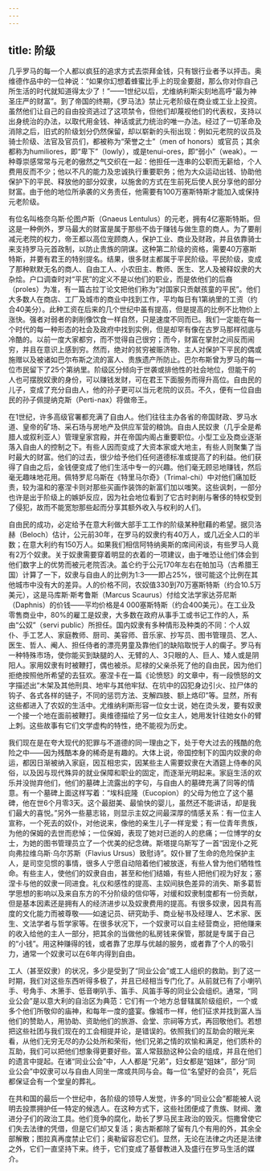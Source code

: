 ```yaml
---
---
---
```

title: 阶级
---




几乎罗马的每一个人都以疯狂的追求方式去崇拜金钱，只有银行业者予以抨击。奥维德作品中的一位神说：“如果你幻想着蜂蜜比手上的现金要甜，那么你对你自己所生活的时代就知道得太少了！”——1世纪以后，尤维纳利斯尖刻地高呼“最为神圣庄严的财富”。到了帝国的终期，《罗马法》禁止元老阶级在商业或工业上投资。虽然他们让自己的自由投资逃过了这项禁令，但他们却蔑视他们的代表权，支持以出身统治的办法，以取代用金钱、神话或武力统治的唯一办法。经过了一切革命及消除之后，旧式的阶级划分仍然保留，却以崭新的头衔出现：例如元老院的议员及骑士阶级、法官及官员们，都被称为“荣誉之士”（men of honors）或官员；其余都称为humiliores，即“卑下”（lowly），或是tenui-ores，即“弱小”（weak）。一种尊崇感常常与元老的傲然之气交织在一起：他担任一连串的公职而无薪给，个人费用反而不少；他以不凡的能力及忠诚执行重要职务；他为大众运动出钱、协助他保护下的平民、释放他的部分奴隶，以施舍的方式在生前死后使人民分享他的部分财富。由于他的地位所承袭的义务责任，他需要有100万塞斯特斯才能加入或保持元老阶级。

有位名叫格奈乌斯·伦图卢斯（Gnaeus Lentulus）的元老，拥有4亿塞斯特斯。但这是一种例外，罗马最大的财富是属于那些不齿于赚钱与做生意的商人。为了要削减元老院的权力，帝王都以高位宠顾商人，保护工业、商业及财政，并且依靠骑士来支持罗马元首政制，以防止贵族的阴谋。这种第二阶级的资格，需要40万塞斯特斯，并要有君王的特别提名。结果，很多财主都属于平民阶级。平民阶级，变成了那种默默无名的商人、自由工人、小农田主、教师、医生、艺人及被释奴隶的大杂烩。户口调查时对“平民”的定义不是以他们的职业，而是依他们的后裔（proles）为准，有一篇古拉丁论文把他们称为“对国家只贡献孩童的平民”。他们大多数人在商店、工厂及城市的商业中找到工作，平均每日有1第纳里的工资（约合40美分）。此种工资在后来的几个世纪中虽有提高，但是提高的比例不比物价上涨快。强者对弱者的剥削像饮食一样自然，只是速度不同而已。我们一定能在每一个时代的每一种形态的社会及政府中找到实例，但是却罕有像在古罗马那样彻底与冷酷的。以前一度大家都穷，而不觉得自己很穷；而今，财富在掌肘之间反而闹穷，并且在意识上感到穷。然而，绝对的贫穷被赈济物、主人对保护下平民的偶或施赠以及被诸如巴尔布斯之流的富人、贵族遗产所防止。巴尔布斯曾为罗马的每一位市民留下了25个第纳里。阶级区分倾向于世袭或排他性的社会地位，但能干的人也可摆脱奴隶的身份，可以赚钱发财，可在君王下面服务而得升高位。自由民的儿子，变成了充分自由人，他的孙子更可以当元老院的议员。不久，便有一位自由民的孙子佩提纳克斯（Perti-nax）将做帝王。

在1世纪，许多高级官署都充满了自由人。他们往往主办各省的帝国财政、罗马水道、皇帝的矿场、采石场与房地产及供应军营的粮饷。自由人民奴隶（几乎全是希腊人或叙利亚人）管理皇家宫殿，并在帝国内阁占重要职位。小型工业及商业逐渐落入自由人的控制之下。有些人因而变成了大资本家或大地主，有些人则聚集了当时最大的财富。他们的过去，很少给予他们任何道德标准或提高了的利益。他们获得了自由之后，金钱便变成了他们生活中专一的兴趣。他们毫无顾忌地赚钱，然后毫无趣味地花用。佩特罗尼乌斯在《特里马尔奇》（Trimal-chi）中对他们痛加贬责，较为温和的塞涅卡则对那些买画作装饰的新富们加以嗤笑。这些讽刺，一部分也许是出于阶级上的嫉妒反应，因为社会地位看到了它古时剥削与奢侈的特权受到了侵犯，故而不能宽恕那些起而分享其额外收入与权利的人们。

自由民的成功，必定给予在意大利做大部手工工作的阶级某种慰藉的希望。据贝洛赫（Beloch）估计，公元前30年，在罗马的奴隶约有40万人，或几近全人口的半数；在意大利约有150万人。如果我们相信阿特纳奥斯的席间闲谈，有些罗马人竟有2万个奴隶。关于奴隶需要穿着明显的衣着的一项建议，由于唯恐让他们体会到他们数字上的优势而被元老院否决。盖仑约于公元170年左右在帕加马（古希腊王国）计算了一下，奴隶与自由人的比例为1:3——即占25%，很可能这个比例在其他城市中没有大的差异。人的价格不同，农奴值330到70万塞斯特斯（约合10.5万美元），这是马库斯·斯考鲁斯（Marcus Scaurus）付给文法学家达芬尼斯（Daphnis）的价钱——平均价格是4 000塞斯特斯（约合400美元）。在工业及零售商业中，80%的雇工是奴隶，大多数在政府从事手工或书记工作的人，系由“公奴”（servi public）所担任。国内奴隶有多种情形及种类的不同：个人奴仆、手工艺人、家庭教师、厨司、美容师、音乐家、抄写员、图书管理员、艺人、医生、哲人、阉人、担任侍者的漂亮男童及靠他们的缺陷取悦于人的瘸子。罗马有一种特殊市场，使你能买到缺腿的人、无臂的人、3只眼的人、巨人、矮人或是阴阳人。家用奴隶有时被鞭打，偶也被杀。尼禄的父亲杀死了他的自由民，因为他们拒绝按照他所希望的去狂欢。塞涅卡在一篇《论愤怒》的文章中，有一段愤怒的文字描述出“木架及其他刑具、地牢与其他牢狱、在坑中的囚犯身边引火、拉尸体的钩子、各式各样的链子，不同的惩罚方法、支解四肢、额上烙印”等。显然，所有这些都进入了农奴的生活中。尤维纳利斯形容一位女士说，她在烫头发，要有奴隶一个接一个地在面前被鞭打。奥维德描绘了另一位女主人，她用发针往她女仆的臂上刺。这些故事有它们文学虚构的特性，绝不能视为历史。

我们现在是在夸大现代的犯罪与不道德的同一理由之下，处于夸大过去的残酷的危险之中——因为残酷本身的稀奇是有趣的。大体上说，帝国控制下的国内奴隶的命运，都因日渐被纳入家庭，因互相忠实，因某些主人需要奴隶在大酒筵上侍奉的风俗，以及因与现代殊异的就业保障和职业的固定，而逐渐光明起来。家庭生活的欢乐并没抛弃他们，他们的墓碑上流露出的字句，与自由人的墓碑充满了同等的情意。有一个墓碑上面这样写着：“埃科庇隆（Eucopion）的父母为他立了这个墓碑，他在世6个月零3天。这个最甜美、最愉快的婴儿，虽然还不能讲话，却是我们最大的喜悦。”另外一些墓志铭，则显示主奴之间最深厚的情感关系：有一位主人宣称，一个死去的奴仆，对他说来，像他的亲生儿子一样宠爱；有一位青年贵族，为他的保姆的去世而悲悼；一位保姆，表现了她对已逝的人的悲痛；一位博学的女士，为她的图书管理员立了一个优美的纪念碑。斯塔提乌斯写了一首“因宠仆之死向弗拉维乌斯·乌尔苏斯（Flavius Ursus）致慰诗”。奴仆冒了生命的危险保护主人，是司空见惯的事情，很多人宁愿自动陪着他们被放逐，有些人曾为他们牺牲性命。有些主人，使他们的奴隶自由，甚至和他们结婚，有些人把他们视为好友；塞涅卡与他的奴隶一同进食。礼仪和感性的提高、主奴间肤色差异的消失、斯多葛哲学思想的影响以及来自东方的不分阶级的信仰等，对缓和奴隶制度都有一份贡献，但是基本因素还是拥有人的经济进步以及奴隶费用的提高。有很多奴隶，因具有高度的文化能力而被尊敬——如速记员、研究助手、商业秘书及经理人、艺术家、医生、文法学者与哲学家等。在很多状况下，一个奴隶可以自主经营商业，把他赚来的收入给他的主人一部分，把其余的当做他的私房钱来保管，那就是专属于自己的“小钱”。用这种赚得的钱，或者靠了忠厚与优越的服务，或者靠了个人的吸引力，通常一个奴隶可以在6年内得到自由。

工人（甚至奴隶）的状况，多少是受到了“同业公会”或工人组织的救助。到了这一时期，我们对这些东西听得多极了，并且已经相当专门化了。从前就已有了小喇叭手、号角手、木箫手、低音喇叭手、笛手、风笛手等的同业公会组织。通常，“同业公会”是以意大利的自治区为典范：它们有一个地方总督辖属阶级组织，一个或多个他们所敬仰的庙神，和每年一度的盛宴。像城市一样，他们征求并找到富人当他们的赞助人，用协助、资助他们的旅游、会堂、宗祠等方式，再回敬他们。若想把这些社团与我们现在的工会相提并论，是错误的。依照我们的互助会的眼光来看，从他们无穷无尽的办公处所和荣衔，他们兄弟之情的欢愉和满足，他们质朴的互助，我们可以把他们想象得更要好些。富人常鼓励这种公会的组成，并且在他们的遗言中提起。在诸“同业公会”中，人人都是“兄弟”，妇女都是“姐妹”，部分“同业公会”中奴隶可以与自由人同坐一席或共同与会。每一位“名望好的会员”，死后都保证会有一个堂皇的葬礼。

在共和国的最后一个世纪中，各阶级的领导人发觉，许多的“同业公会”都能被人说明去投票拥护任一特定的候选人。在这种方式下，这些社团便成了贵族、财阀、激进分子们的政治工具。他们竞争的腐化，助长了罗马民主政治的毁灭。恺撒曾使它们失去法律的凭借，但是它们却又复活；奥古斯都除了留有几个有用的外，其余全部解散；图拉真再度禁止它们；奥勒留容忍它们。显然，无论在法律之内还是法律之外，它们一直坚持下来。终于，它们变成了基督教进入及盛行在罗马生活的媒介。